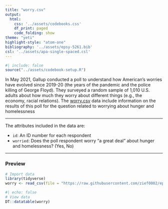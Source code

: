 ```yaml
---
title: "worry.csv"
output: 
  html:
    css: '../assets/codebooks.css'
    df_print: paged
    code_folding: show
theme: "yeti"
highlight-style: "atom-one"
bibliography: '../assets/epsy-5261.bib'
csl: '../assets/apa-single-spaced.csl'
---
```



```r
#| include: false
source("../assets/codebook-setup.R")
```


In May 2021, Gallup conducted a poll to understand how American's worries have evolved since 2019-20 (the years of the pandemic and the police killing of George Floyd). They surveyed a random sample of 1,010 U.S. adults about how much they worry about different things (e.g., the economy, racial relations). The [worry.csv](https://raw.githubusercontent.com/zief0002/epsy-5261/main/data/worry.csv) data include information on the results of this poll for the question related to worrying about hunger and homelessness


---

The attributes included in the data are:

- `id`: An ID number for each respondent
- `worried`: Does the poll respondent worry "a great deal" about hunger and homelessness? (Yes, No)


---


### Preview

```r
# Import data
library(tidyverse)
worry <- read_csv(file = "https://raw.githubusercontent.com/zief0002/epsy-5261/main/data/worry.csv")
```

```r
#| echo: false
# View data
DT::datatable(worry)
```


<!-- ### References -->




